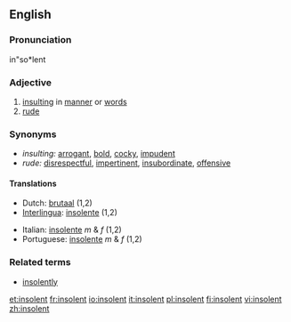 ==English==

===Pronunciation===
in"so*lent

===Adjective===
{{en-adj}}

# [[insulting]] in [[manner]] or [[word]]s
# [[rude]]

===Synonyms===
*''insulting:'' [[arrogant]], [[bold]], [[cocky]], [[impudent]]
*''rude:''  [[disrespectful]], [[impertinent]], [[insubordinate]], [[offensive]]

====Translations====
{{trans-top}}
*Dutch: [[brutaal]] (1,2)
*[[Interlingua]]: [[insolente]] (1,2)
{{trans-mid}}
*Italian: [[insolente]] ''m'' & ''f'' (1,2)
*Portuguese: [[insolente]] ''m'' & ''f'' (1,2)
{{trans-bottom}}

===Related terms===
* [[insolently]]


[[et:insolent]]
[[fr:insolent]]
[[io:insolent]]
[[it:insolent]]
[[pl:insolent]]
[[fi:insolent]]
[[vi:insolent]]
[[zh:insolent]]